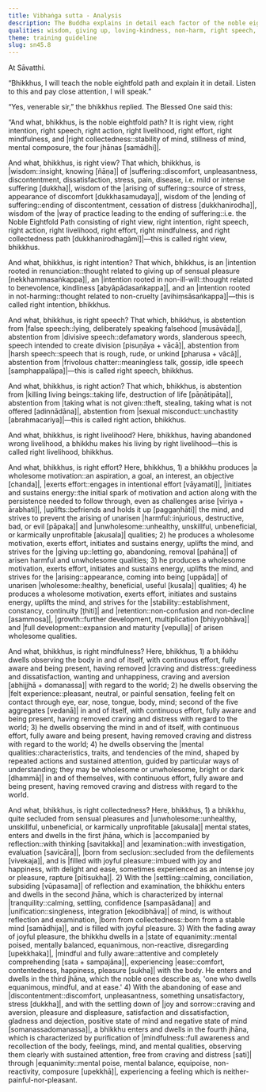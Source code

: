 ```yaml
---
title: Vibhaṅga sutta - Analysis
description: The Buddha explains in detail each factor of the noble eightfold path—right view, right intention, right speech, right action, right livelihood, right effort, right mindfulness, and right collectedness.
qualities: wisdom, giving up, loving-kindness, non-harm, right speech, mindfulness, vigour, collectedness
theme: training guideline
slug: sn45.8
---
```


At Sāvatthi.

“Bhikkhus, I will teach the noble eightfold path and explain it in detail. Listen to this and pay close attention, I will speak.”

“Yes, venerable sir,” the bhikkhus replied. The Blessed One said this:

“And what, bhikkhus, is the noble eightfold path? It is right view, right intention, right speech, right action, right livelihood, right effort, right mindfulness, and |right collectedness::stability of mind, stillness of mind, mental composure, the four jhānas [samādhi]|.

And what, bhikkhus, is right view? That which, bhikkhus, is |wisdom::insight, knowing [ñāṇa]| of |suffering::discomfort, unpleasantness, discontentment, dissatisfaction, stress, pain, disease, i.e. mild or intense suffering [dukkha]|, wisdom of the |arising of suffering::source of stress, appearance of discomfort [dukkhasamudaya]|, wisdom of the |ending of suffering::ending of discontentment, cessation of distress [dukkhanirodha]|, wisdom of the |way of practice leading to the ending of suffering::i.e. the Noble Eightfold Path consisting of right view, right intention, right speech, right action, right livelihood, right effort, right mindfulness, and right collectedness path [dukkhanirodhagāmī]|—this is called right view, bhikkhus.

And what, bhikkhus, is right intention? That which, bhikkhus, is an |intention rooted in renunciation::thought related to giving up of sensual pleasure [nekkhammasaṅkappa]|, an |intention rooted in non-ill-will::thought related to benevolence, kindliness [abyāpādasaṅkappa]|, and an |intention rooted in not-harming::thought related to non-cruelty [avihiṃsāsaṅkappa]|—this is called right intention, bhikkhus.

And what, bhikkhus, is right speech? That which, bhikkhus, is abstention from |false speech::lying, deliberately speaking falsehood [musāvāda]|, abstention from |divisive speech::defamatory words, slanderous speech, speech intended to create division [pisuṇāya + vācā]|, abstention from |harsh speech::speech that is rough, rude, or unkind [pharusa + vācā]|, abstention from |frivolous chatter::meaningless talk, gossip, idle speech [samphappalāpa]|—this is called right speech, bhikkhus.

And what, bhikkhus, is right action? That which, bhikkhus, is abstention from |killing living beings::taking life, destruction of life [pāṇātipāta]|, abstention from |taking what is not given::theft, stealing, taking what is not offered [adinnādāna]|, abstention from |sexual misconduct::unchastity [abrahmacariya]|—this is called right action, bhikkhus.

And what, bhikkhus, is right livelihood? Here, bhikkhus, having abandoned wrong livelihood, a bhikkhu makes his living by right livelihood—this is called right livelihood, bhikkhus.

And what, bhikkhus, is right effort? Here, bhikkhus, 1) a bhikkhu produces |a wholesome motivation::an aspiration, a goal, an interest, an objective [chanda]|, |exerts effort::engages in intentional effort [vāyamati]|, |initiates and sustains energy::the initial spark of motivation and action along with the persistence needed to follow through, even as challenges arise [vīriya + ārabhati]|, |uplifts::befriends and holds it up [paggaṇhāti]| the mind, and strives to prevent the arising of unarisen |harmful::injurious, destructive, bad, or evil [pāpaka]| and |unwholesome::unhealthy, unskillful, unbeneficial, or karmically unprofitable [akusala]| qualities; 2) he produces a wholesome motivation, exerts effort, initiates and sustains energy, uplifts the mind, and strives for the |giving up::letting go, abandoning, removal [pahāna]| of arisen harmful and unwholesome qualities; 3) he produces a wholesome motivation, exerts effort, initiates and sustains energy, uplifts the mind, and strives for the |arising::appearance, coming into being [uppāda]| of unarisen |wholesome::healthy, beneficial, useful [kusala]| qualities; 4) he produces a wholesome motivation, exerts effort, initiates and sustains energy, uplifts the mind, and strives for the |stability::establishment, constancy, continuity [ṭhiti]| and |retention::non-confusion and non-decline [asammosa]|, |growth::further development, multiplication [bhiyyobhāva]| and |full development::expansion and maturity [vepulla]| of arisen wholesome qualities.

And what, bhikkhus, is right mindfulness? Here, bhikkhus, 1) a bhikkhu dwells observing the body in and of itself, with continuous effort, fully aware and being present, having removed |craving and distress::greediness and dissatisfaction, wanting and unhappiness, craving and aversion [abhijjhā + domanassa]| with regard to the world; 2) he dwells observing the |felt experience::pleasant, neutral, or painful sensation, feeling felt on contact through eye, ear, nose, tongue, body, mind; second of the five aggregates [vedanā]| in and of itself, with continuous effort, fully aware and being present, having removed craving and distress with regard to the world; 3) he dwells observing the mind in and of itself, with continuous effort, fully aware and being present, having removed craving and distress with regard to the world; 4) he dwells observing the |mental qualities::characteristics, traits, and tendencies of the mind, shaped by repeated actions and sustained attention, guided by particular ways of understanding; they may be wholesome or unwholesome, bright or dark [dhammā]| in and of themselves, with continuous effort, fully aware and being present, having removed craving and distress with regard to the world.

And what, bhikkhus, is right collectedness? Here, bhikkhus, 1) a bhikkhu, quite secluded from sensual pleasures and |unwholesome::unhealthy, unskillful, unbeneficial, or karmically unprofitable [akusala]| mental states, enters and dwells in the first jhāna, which is |accompanied by reflection::with thinking [savitakka]| and |examination::with investigation, evaluation [savicāra]|, |born from seclusion::secluded from the defilements [vivekaja]|, and is |filled with joyful pleasure::imbued with joy and happiness, with delight and ease, sometimes experienced as an intense joy or pleasure, rapture [pītisukha]|. 2) With the |settling::calming, conciliation, subsiding [vūpasama]| of reflection and examination, the bhikkhu enters and dwells in the second jhāna, which is characterized by internal |tranquility::calming, settling, confidence [sampasādana]| and |unification::singleness, integration [ekodibhāva]| of mind, is without reflection and examination, |born from collectedness::born from a stable mind [samādhija]|, and is filled with joyful pleasure. 3) With the fading away of joyful pleasure, the bhikkhu dwells in a |state of equanimity::mental poised, mentally balanced, equanimous, non-reactive, disregarding [upekkhaka]|, |mindful and fully aware::attentive and completely comprehending [sata + sampajāna]|, experiencing |ease::comfort, contentedness, happiness, pleasure [sukha]| with the body. He enters and dwells in the third jhāna, which the noble ones describe as, 'one who dwells equanimous, mindful, and at ease.' 4) With the abandoning of ease and |discontentment::discomfort, unpleasantness, something unsatisfactory, stress [dukkha]|, and with the settling down of |joy and sorrow::craving and aversion, pleasure and displeasure, satisfaction and dissatisfaction, gladness and dejection, positive state of mind and negative state of mind [somanassadomanassa]|, a bhikkhu enters and dwells in the fourth jhāna, which is characterized by purification of |mindfulness::full awareness and recollection of the body, feelings, mind, and mental qualities, observing them clearly with sustained attention, free from craving and distress [sati]| through |equanimity::mental poise, mental balance, equipoise, non-reactivity, composure [upekkhā]|, experiencing a feeling which is neither-painful-nor-pleasant.